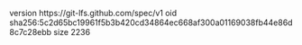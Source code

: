 version https://git-lfs.github.com/spec/v1
oid sha256:5c2d65bc19961f5b3b420cd34864ec668af300a01169038fb44e86d8c7c28ebb
size 2236
